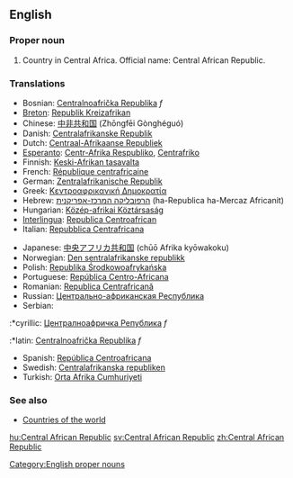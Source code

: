 ==English==

===Proper noun===

# Country in Central Africa. Official name: Central African Republic.
===Translations===
{{top}}
*Bosnian: [[Centralnoafrička Republika]] ''f''
*[[Breton]]: [[Republik Kreizafrikan]]
*Chinese: [[中非共和国]] (Zhōngfēi Gònghéguó)
*Danish: [[Centralafrikanske Republik]]
*Dutch: [[Centraal-Afrikaanse Republiek]]
*[[Esperanto]]: [[Centr-Afrika Respubliko]], [[Centrafriko]]
*Finnish: [[Keski-Afrikan tasavalta]]
*French: [[République centrafricaine]]
*German: [[Zentralafrikanische Republik]]
*Greek: [[Κεντροαφρικανική Δημοκρατία]]
*Hebrew: [[הרפובליקה המרכז-אפריקנית]] (ha-Republica ha-Mercaz Africanit)
*Hungarian: [[Közép-afrikai Köztársaság]]
*[[Interlingua]]: [[Republica Centroafrican]]
*Italian: [[Repubblica Centrafricana]]
{{mid}}
*Japanese: [[中央アフリカ共和国]] (chūō Afrika kyōwakoku)
*Norwegian: [[Den sentralafrikanske republikk]]
*Polish: [[Republika Środkowoafrykańska]]
*Portuguese: [[República Centro-Africana]]
*Romanian: [[Republica Centrafricană]]
*Russian: [[Центрально-африканская Республика]]
*Serbian:
:*cyrillic: [[Централноафричка Република]] ''f''
:*latin: [[Centralnoafrička Republika]] ''f''
*Spanish: [[República Centroafricana]]
*Swedish: [[Centralafrikanska republiken]]
*Turkish: [[Orta Afrika Cumhuriyeti]]
{{bottom}}

===See also===
*[[Countries of the world]]
[[hu:Central African Republic]]
[[sv:Central African Republic]]
[[zh:Central African Republic]]

[[Category:English proper nouns]]